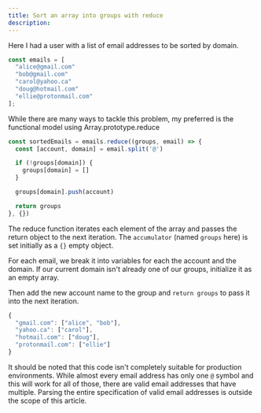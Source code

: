 ```yaml
---
title: Sort an array into groups with reduce
description:
---
```


Here I had a user with a list of email addresses to be sorted by domain.

```js numbered
const emails = [
  "alice@gmail.com"
  "bob@gmail.com"
  "carol@yahoo.ca"
  "doug@hotmail.com"
  "ellie@protonmail.com"
];
```

While there are many ways to tackle this problem, my preferred is the functional model using Array.prototype.reduce

```js numbered
const sortedEmails = emails.reduce((groups, email) => {
  const [account, domain] = email.split('@')

  if (!groups[domain]) {
    groups[domain] = []
  }

  groups[domain].push(account)

  return groups
}, {})
```

The reduce function iterates each element of the array and passes the return object to the next iteration. The `accumulator` (named `groups` here) is set initially as a `{}` empty object.

For each email, we break it into variables for each the account and the domain. If our current domain isn't already one of our groups, initialize it as an empty array.

Then add the new account name to the group and `return groups` to pass it into the next iteration.

```js numbered
{
  "gmail.com": ["alice", "bob"],
  "yahoo.ca": ["carol"],
  "hotmail.com": ["doug"],
  "protonmail.com": ["ellie"]
}
```

It should be noted that this code isn't completely suitable for production environments. While almost every email address has only one `@` symbol and this will work for all of those, there are valid email addresses that have multiple. Parsing the entire specification of valid email addresses is outside the scope of this article.
